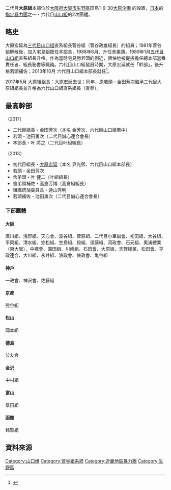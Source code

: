 二代目'''大原組'''本部位於[[大阪府|大阪府]][[大阪市|大阪市]][[生野區|生野區]]田島1-9-30[http://maps.google.co.jp/maps?q=%E5%A4%A7%E9%98%AA%E5%BA%9C%E5%A4%A7%E9%98%AA%E5%B8%82%E7%94%9F%E9%87%8E%E5%8C%BA%E7%94%B0%E5%B3%B61-9-30 大原企画] 的設置，[[日本|日本]]的[[指定暴力團|指定暴力團]]之一・六代目[[山口組|山口組]]的2次團體。
==略史==
大原宏延為[[三代目山口組|三代目山口組]]直系組長菅谷組（菅谷政雄組長）的組員；1981年菅谷組解散後，加入宅見組擔任本部長，1988年6月、升任舍弟頭，1989年1月[[五代目山口組|五代目山口組]]直系組長升格。作為當時宅見勝若頭的側近，很快地被提拔擔任總本部當番責任者、組長秘書等職務。六代目山口組發展時期，大原宏延就任「幹部」，後升格若頭補佐；2013年10月 六代目山口組本部長就任<ref>{{Cite web |url=http://www.nihonjournal.jp/web/jituwa_201340/kiji_04.html |title=山口組 司六代目が断行した“大型組織再編”の深層 入江舎弟頭、大原本部長誕生！ 週刊実話2013年 NO.40 |access-date=2013-10-13 |archive-date=2013-10-16 |archive-url=https://web.archive.org/web/20131016084827/http://www.nihonjournal.jp/web/jituwa_201340/kiji_04.html |dead-url=yes }}</ref>。

2017年5月 大原組組長：大原宏延去世；同年，原若頭・金田芳次繼承二代目大原組組長並升格為六代山口組直系組長（直參）。

==最高幹部==
（2017）
*二代目組長・金田芳次（本名 金芳次、六代目山口組若中）
*若頭・池田勇次（二代目誠心連合會長）
*本部長・叶 將之（二代目叶組組長）

（2013）
*初代目組長・[[大原宏延|大原宏延]]（本名 尹光煕、六代目山口組本部長）
*若頭・金田芳次
*舍弟頭・叶 健二（叶組組長）
*舍弟頭補佐・高倉芳博（高倉組組長）
*組織統括委員長・連山秀明
*若頭補佐・池田勇次（二代目誠心連合會長）

===下部團體===
====大阪====
廣川組、浅野組、天心會、波谷組、菅原組、二代目小車誠會、初田組、大谷組、平岡組、清水組、笠松組、生島組、段組、須藤組、河政會、石元組、奧浦總業（東大阪）、中塚會、園田組、川崎組、石田會、大原組、天野總業、松田會、亨政連合、大川組、永井組、浪政會、俠政會、亀谷組
====神戶====
一政會、神沢會、佐藤組 
====京都====
熊谷組
====松山==== 
岡本組
====德島====
公友会
====金沢====
中村組
====富山==== 
桑田組
==== 函館==== 
鈴雅組

== 資料來源 ==
{{reflist}}

{{六代目山口組}}

{{DEFAULTSORT:Ohara-gumi}}
[[Category:山口组|Category:山口组]]
[[Category:菅谷組系統|Category:菅谷組系統]]
[[Category:近畿地區暴力團|Category:近畿地區暴力團]]
[[Category:生野區|Category:生野區]]


{{Japan-org-stub}}